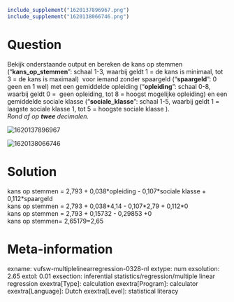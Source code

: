 ```r
include_supplement("1620137896967.png")
include_supplement("1620138066746.png")
```

Question
========
Bekijk onderstaande output en bereken de kans op stemmen
("**kans\_op\_stemmen**": schaal 1-3, waarbij geldt 1 = de kans is
minimaal, tot 3 = de kans is maximaal)  voor iemand zonder spaargeld
("**spaargeld**": 0 geen en 1 wel) met een gemiddelde opleiding
("**opleiding**": schaal 0-8, waarbij geldt 0 =  geen opleiding, tot 8 =
hoogst mogelijke opleiding) en een gemiddelde sociale klasse
("**sociale\_klasse**": schaal 1-5, waarbij geldt 1 = laagste sociale
klasse 1, tot 5 = hoogste sociale klasse ).  
*Rond af op **twee **decimalen.*  
  
<img src="1620137896967.png" class="fr-fic fr-dii enlargeimage"
alt="1620137896967" />  
  
<img src="1620138066746.png" class="fr-fic fr-dii enlargeimage tvcss_2"
alt="1620138066746" />


Solution
========





kans op stemmen = 2,793 + 0,038\*opleiding - 0,107\*sociale klasse +
0,112\*spaargeld  
kans op stemmen = 2,793 + 0,038\*4,14 - 0,107\*2,79 + 0,112\*0  
kans op stemmen = 2,793 + 0,15732 - 0,29853 +0  
kans op stemmen= 2,65179=2,65





Meta-information
================
exname: vufsw-multiplelinearregression-0328-nl
extype: num
exsolution: 2.65
extol: 0.01
exsection: inferential statistics/regression/multiple linear regression
exextra[Type]: calculation
exextra[Program]: calculator
exextra[Language]: Dutch
exextra[Level]: statistical literacy


